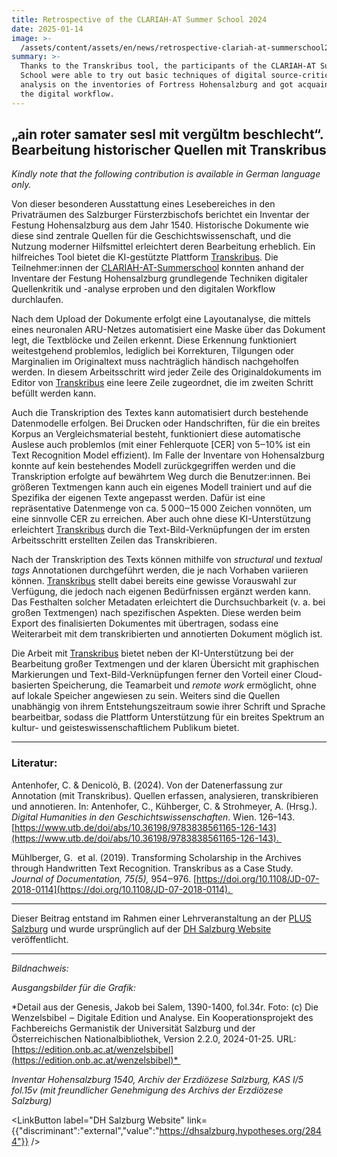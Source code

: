 ```yaml
---
title: Retrospective of the CLARIAH-AT Summer School 2024
date: 2025-01-14
image: >-
  /assets/content/assets/en/news/retrospective-clariah-at-summerschool2024/image.jpg
summary: >-
  Thanks to the Transkribus tool, the participants of the CLARIAH-AT Summer
  School were able to try out basic techniques of digital source-criticism and
  analysis on the inventories of Fortress Hohensalzburg and got acquainted with
  the digital workflow.
---
```

## „ain roter samater sesl mit vergŭltm beschlecht“. Bearbeitung historischer Quellen mit Transkribus

*Kindly note that the following contribution is available in German language only.*

Von dieser besonderen Ausstattung eines Lesebereiches in den Privaträumen des Salzburger Fürsterzbischofs berichtet ein Inventar der Festung Hohensalzburg aus dem Jahr 1540. Historische Dokumente wie diese sind zentrale Quellen für die Geschichtswissenschaft, und die Nutzung moderner Hilfsmittel erleichtert deren Bearbeitung erheblich. Ein hilfreiches Tool bietet die KI-gestützte Plattform [Transkribus](https://www.transkribus.org/). Die Teilnehmer:innen der [CLARIAH-AT-Summerschool](https://dhsalzburg.hypotheses.org/1429) konnten anhand der Inventare der Festung Hohensalzburg grundlegende Techniken digitaler Quellenkritik und -analyse erproben und den digitalen Workflow durchlaufen. 

Nach dem Upload der Dokumente erfolgt eine Layoutanalyse, die mittels eines neuronalen ARU-Netzes automatisiert eine Maske über das Dokument legt, die Textblöcke und Zeilen erkennt. Diese Erkennung funktioniert weitestgehend problemlos, lediglich bei Korrekturen, Tilgungen oder Marginalien im Originaltext muss nachträglich händisch nachgeholfen werden. In diesem Arbeitsschritt wird jeder Zeile des Originaldokuments im Editor von [Transkribus](https://www.transkribus.org/) eine leere Zeile zugeordnet, die im zweiten Schritt befüllt werden kann. 

Auch die Transkription des Textes kann automatisiert durch bestehende Datenmodelle erfolgen. Bei Drucken oder Handschriften, für die ein breites Korpus an Vergleichsmaterial besteht, funktioniert diese automatische Auslese auch problemlos (mit einer Fehlerquote \[CER] von 5‒10% ist ein Text Recognition Model effizient). Im Falle der Inventare von Hohensalzburg konnte auf kein bestehendes Modell zurückgegriffen werden und die Transkription erfolgte auf bewährtem Weg durch die Benutzer:innen. Bei größeren Textmengen kann auch ein eigenes Modell trainiert und auf die Spezifika der eigenen Texte angepasst werden. Dafür ist eine repräsentative Datenmenge von ca. 5 000‒15 000 Zeichen vonnöten, um eine sinnvolle CER zu erreichen. Aber auch ohne diese KI-Unterstützung erleichtert [Transkribus](https://www.transkribus.org/) durch die Text-Bild-Verknüpfungen der im ersten Arbeitsschritt erstellten Zeilen das Transkribieren. 

Nach der Transkription des Texts können mithilfe von *structural* und *textual tags* Annotationen durchgeführt werden, die je nach Vorhaben variieren können. [Transkribus](https://www.transkribus.org/) stellt dabei bereits eine gewisse Vorauswahl zur Verfügung, die jedoch nach eigenen Bedürfnissen ergänzt werden kann. Das Festhalten solcher Metadaten erleichtert die Durchsuchbarkeit (v. a. bei großen Textmengen) nach spezifischen Aspekten. Diese werden beim Export des finalisierten Dokumentes mit übertragen, sodass eine Weiterarbeit mit dem transkribierten und annotierten Dokument möglich ist. 

Die Arbeit mit [Transkribus](https://www.transkribus.org/) bietet neben der KI-Unterstützung bei der Bearbeitung großer Textmengen und der klaren Übersicht mit graphischen Markierungen und Text-Bild-Verknüpfungen ferner den Vorteil einer Cloud-basierten Speicherung, die Teamarbeit und *remote work* ermöglicht, ohne auf lokale Speicher angewiesen zu sein. Weiters sind die Quellen unabhängig von ihrem Entstehungszeitraum sowie ihrer Schrift und Sprache bearbeitbar, sodass die Plattform Unterstützung für ein breites Spektrum an kultur- und geisteswissenschaftlichem Publikum bietet. 

---

### Literatur:

Antenhofer, C. & Denicolò, B. (2024). Von der Datenerfassung zur Annotation (mit Transkribus). Quellen erfassen, analysieren, transkribieren und annotieren. In: Antenhofer, C., Kühberger, C. & Strohmeyer, A. (Hrsg.). *Digital Humanities in den Geschichtswissenschaften*. Wien. 126–143. [https://www.utb.de/doi/abs/10.36198/9783838561165-126-143](https://www.utb.de/doi/abs/10.36198/9783838561165-126-143). 

Mühlberger, G.  et al. (2019). Transforming Scholarship in the Archives through Handwritten Text Recognition. Transkribus as a Case Study. *Journal of Documentation, 75(5),* 954‒976. [https://doi.org/10.1108/JD-07-2018-0114](https://doi.org/10.1108/JD-07-2018-0114). 

---

Dieser Beitrag entstand im Rahmen einer Lehrveranstaltung an der [PLUS Salzburg](https://clariah.at/en/consortium/university-of-salzburg/) und wurde ursprünglich auf der [DH Salzburg Website](https://dhsalzburg.hypotheses.org/2844) veröffentlicht.

---

*Bildnachweis:*  

*Ausgangsbilder für die Grafik: ​* 

*Detail aus der Genesis, Jakob bei Salem, 1390-1400, fol.34r. Foto: (c) Die Wenzelsbibel ‒ Digitale Edition und Analyse. Ein Kooperationsprojekt des Fachbereichs Germanistik der Universität Salzburg und der Österreichischen Nationalbibliothek, Version 2.2.0, 2024-01-25. URL: [https://edition.onb.ac.at/wenzelsbibel](https://edition.onb.ac.at/wenzelsbibel)​* 

*Inventar Hohensalzburg 1540, Archiv der Erzdiözese Salzburg, KAS I/5 fol.15v (mit freundlicher Genehmigung des Archivs der Erzdiözese Salzburg)* 

<LinkButton label="DH Salzburg Website" link={{"discriminant":"external","value":"https://dhsalzburg.hypotheses.org/2844"}} />
